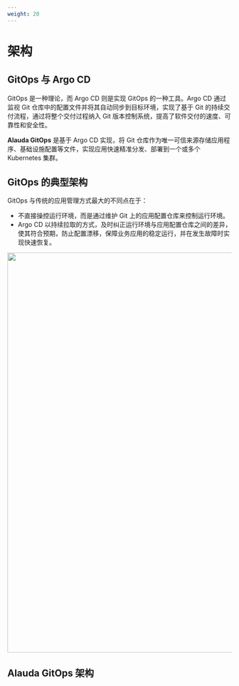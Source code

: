 ```yaml
---
weight: 20
---
```


# 架构

## GitOps 与 Argo CD 

GitOps 是一种理论，而 Argo CD 则是实现 GitOps 的一种工具。Argo CD 通过监视 Git 仓库中的配置文件并将其自动同步到目标环境，实现了基于 Git 的持续交付流程，通过将整个交付过程纳入 Git 版本控制系统，提高了软件交付的速度、可靠性和安全性。

**Alauda GitOps** 是基于 Argo CD 实现，将 Git 仓库作为唯一可信来源存储应用程序、基础设施配置等文件，实现应用快速精准分发、部署到一个或多个 Kubernetes 集群。

## GitOps 的典型架构
GitOps 与传统的应用管理方式最大的不同点在于：
- 不直接操控运行环境，而是通过维护 Git 上的应用配置仓库来控制运行环境。
- Argo CD 以持续拉取的方式，及时纠正运行环境与应用配置仓库之间的差异，使其符合预期，防止配置漂移，保障业务应用的稳定运行，并在发生故障时实现快速恢复。

<img src="./assets/architecture_gitops.jpg" width = "900" />

## Alauda GitOps 架构


